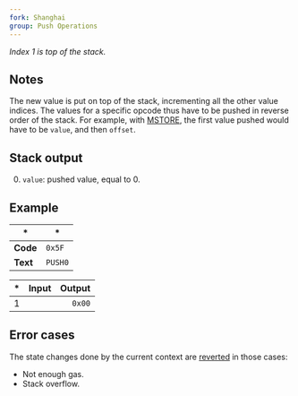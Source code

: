 ```yaml
---
fork: Shanghai
group: Push Operations
---
```


*Index 1 is top of the stack.*

## Notes

The new value is put on top of the stack, incrementing all the other value indices. The values for a specific opcode thus have to be pushed in reverse order of the stack. For example, with [MSTORE](/#52), the first value pushed would have to be `value`, and then `offset`.

## Stack output

0. `value`: pushed value, equal to 0.

## Example

| * | * |
|---|---|
| **Code** | `0x5F` |
| **Text** | `PUSH0` |

| * | Input | Output |
|--:|------:|-------:|
| 1 | | `0x00` |

## Error cases

The state changes done by the current context are [reverted](#FD) in those cases:
- Not enough gas.
- Stack overflow.

